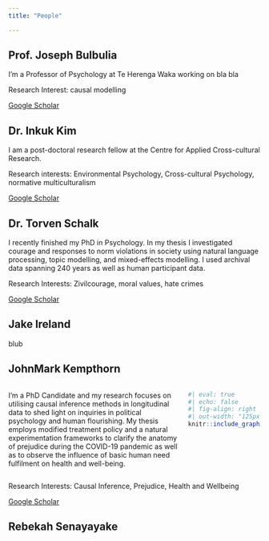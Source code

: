 ```yaml
---
title: "People"

---
```

###

## Prof. Joseph Bulbulia

I'm a Professor of Psychology at Te Herenga Waka working on bla bla

Research Interest: causal modelling

[Google Scholar](https://scholar.google.co.nz/citations?user=82b99k8AAAAJ&hl=en&oi=ao)

###

## Dr. Inkuk Kim 
I am a post-doctoral research fellow at the Centre for Applied Cross-cultural Research.

Research interests: Environmental Psychology, Cross-cultural Psychology, normative multiculturalism

[Google Scholar](https://scholar.google.co.nz/citations?hl=en&user=UlU1ecwAAAAJ)

###

## Dr. Torven Schalk
I recently finished my PhD in Psychology. In my thesis I investigated courage and responses to norm violations in society using natural language processing, topic modelling, and mixed-effects modelling. I used archival data spanning 240 years as well as human participant data.

Research Interests: Zivilcourage, moral values, hate crimes

[Google Scholar](https://scholar.google.co.nz/citations?hl=en&user=fcMXAx4AAAAJ)

###

## Jake Ireland
blub

###

## JohnMark Kempthorn

::: columns
::: {.column width="70%"}

I'm a PhD Candidate and my research focuses on utilising causal inference methods in longitudinal data to shed light on inquiries in political psychology and human flourishing. My thesis employs modified treatment policy and a natural experimentation frameworks to clarify the anatomy of prejudice during the COVID-19 pandemic as well as to observe the influence of basic human need fulfilment on health and well-being.
:::

::: {.column width="30%"}

```r
#| eval: true
#| echo: false
#| fig-align: right
#| out-width: "125px"
knitr::include_graphics("media/johnmark.png")
```

:::
:::


Research Interests: Causal Inference, Prejudice, Health and Wellbeing

[Google Scholar](https://scholar.google.co.nz/citations?hl=en&user=__cSwwYAAAAJ)

###

## Rebekah Senayayake

